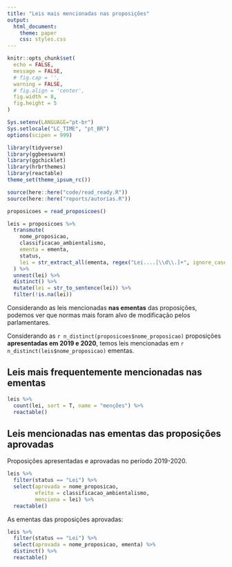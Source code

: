 ```yaml
---
title: "Leis mais mencionadas nas proposições"
output:
  html_document:
    theme: paper
    css: styles.css
---
```


```r
knitr::opts_chunk$set(
  echo = FALSE,
  message = FALSE,
  # fig.cap = '',
  warning = FALSE,
  # fig.align = 'center',
  fig.width = 8,
  fig.height = 5
)

Sys.setenv(LANGUAGE="pt-br")
Sys.setlocale("LC_TIME", "pt_BR")
options(scipen = 999)
```

```r
library(tidyverse)
library(ggbeeswarm)
library(ggchicklet)
library(hrbrthemes)
library(reactable)
theme_set(theme_ipsum_rc())

source(here::here("code/read_ready.R"))
source(here::here("reports/autorias.R"))
```

```r
proposicoes = read_proposicoes()
```

```r
leis = proposicoes %>%
  transmute(
    nome_proposicao,
    classificacao_ambientalismo,
    ementa = ementa,
    status,
    lei = str_extract_all(ementa, regex("Lei....[\\d\\.]+", ignore_case = TRUE))
  ) %>%
  unnest(lei) %>% 
  distinct() %>% 
  mutate(lei = str_to_sentence(lei)) %>% 
  filter(!is.na(lei))
```

Considerando as leis mencionadas **nas ementas** das proposições, podemos ver que normas mais foram alvo de modificação pelos parlamentares.

Considerando as `r n_distinct(proposicoes$nome_proposicao)` proposições **apresentadas em 2019 e 2020**, temos leis mencionadas em `r n_distinct(leis$nome_proposicao)` ementas.

## Leis mais frequentemente mencionadas nas ementas

```r
leis %>% 
  count(lei, sort = T, name = "menções") %>% 
  reactable()
```

## Leis mencionadas nas ementas das proposições aprovadas

Proposições apresentadas e aprovadas no período 2019-2020.

```r
leis %>% 
  filter(status == "Lei") %>% 
  select(aprovada = nome_proposicao, 
         efeito = classificacao_ambientalismo, 
         menciona = lei) %>% 
  reactable()
```

As ementas das proposições aprovadas: 

```r
leis %>% 
  filter(status == "Lei") %>% 
  select(aprovada = nome_proposicao, ementa) %>% 
  distinct() %>% 
  reactable()
```

